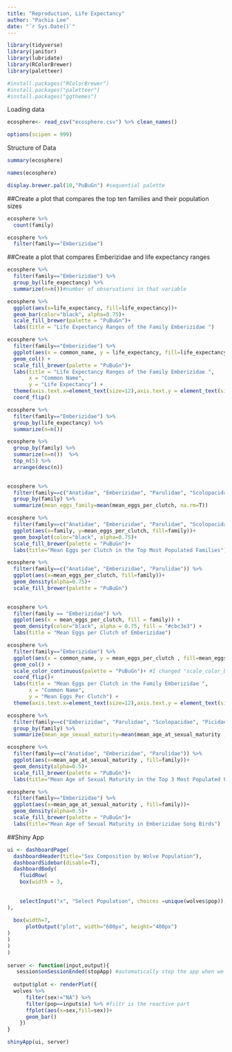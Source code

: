 ```yaml
---
title: "Reproduction, Life Expectancy"
author: "Pachia Lee"
date: "`r Sys.Date()`"
---
```

```r
library(tidyverse)
library(janitor)
library(lubridate)
library(RColorBrewer)
library(paletteer)
```

```r
#install.packages("RColorBrewer")
#install.packages("paletteer")
#install.packages("ggthemes")
```

Loading data
```r
ecosphere<- read_csv("ecosphere.csv") %>% clean_names()
```

```r
options(scipen = 999)
```



Structure of Data
```r
summary(ecosphere)
```

```r
names(ecosphere)
```
```r
display.brewer.pal(10,"PuBuGn") #sequential palette
```



##Create a plot that compares the top ten families and their population sizes
```r
ecosphere %>% 
  count(family)
```

```r
ecosphere %>% 
  filter(family=="Emberizidae")
```


##Create a plot that compares Emberizidae and life expectancy ranges
```r
ecosphere %>% 
  filter(family=="Emberizidae") %>% 
  group_by(life_expectancy) %>% 
  summarize(n=n())#number of observations in that variable
```

```r
ecosphere %>% 
  ggplot(aes(x=life_expectancy, fill=life_expectancy))+
  geom_bar(color="black", alpha=0.75)+
  scale_fill_brewer(palette = "PuBuGn")+
  labs(title = "Life Expectancy Ranges of the Family Emberizidae ")
```


```r
ecosphere %>% 
  filter(family=="Emberizidae") %>% 
  ggplot(aes(x = common_name, y = life_expectancy, fill=life_expectancy)) +
  geom_col() +
  scale_fill_brewer(palette = "PuBuGn")+
  labs(title = "Life Expectancy Ranges of the Family Emberizidae ",
       x = "Common Name",
       y = "Life Expectancy") +
  theme(axis.text.x=element_text(size=12),axis.text.y = element_text(size = 6))+
  coord_flip()
```

```r
ecosphere %>% 
  filter(family=="Emberizidae") %>% 
  group_by(life_expectancy) %>% 
  summarize(n=n())
```

```r
ecosphere %>% 
  group_by(family) %>% 
  summarize(n=n())  %>% 
  top_n(5) %>% 
  arrange(desc(n))
  
```

```r
ecosphere %>% 
  filter(family==c("Anatidae", "Emberizidae", "Parulidae", "Scolopacidae", "Picidae", "Tyrannidae")) %>% 
  group_by(family) %>% 
  summarize(mean_eggs_family=mean(mean_eggs_per_clutch, na.rm=T))
```

```r
ecosphere %>% 
  filter(family==c("Anatidae", "Emberizidae", "Parulidae", "Scolopacidae", "Picidae", "Tyrannidae")) %>% 
  ggplot(aes(x=family, y=mean_eggs_per_clutch, fill=family))+
  geom_boxplot(color="black", alpha=0.75)+
  scale_fill_brewer(palette = "PuBuGn")+
  labs(title="Mean Eggs per Clutch in the Top Most Populated Families")
```

```r
ecosphere %>% 
  filter(family==c("Anatidae", "Emberizidae", "Parulidae")) %>% 
  ggplot(aes(x=mean_eggs_per_clutch, fill=family))+
  geom_density(alpha=0.75)+
  scale_fill_brewer(palette = "PuBuGn")
  
```


```r
ecosphere %>%
  filter(family == "Emberizidae") %>%
  ggplot(aes(x = mean_eggs_per_clutch, fill = family)) +
  geom_density(color="black", alpha = 0.75, fill = "#cbc3e3") +
  labs(title = "Mean Eggs per Clutch of Emberizidae")
```

```r
ecosphere %>% 
  filter(family=="Emberizidae") %>% 
  ggplot(aes(x = common_name, y = mean_eggs_per_clutch , fill=mean_eggs_per_clutch)) +
  geom_col() +
  scale_color_continuous(palette = "PuBuGn")+ #I changed "scale_color_brewer" to "scale_color_continuous" bc that's what CHATGPT said
  coord_flip()+
  labs(title = "Mean Eggs per Clutch in the Family Emberizidae ",
       x = "Common Name",
       y = "Mean Eggs Per Clutch") +
  theme(axis.text.x=element_text(size=12),axis.text.y = element_text(size = 6))
```

```r
ecosphere %>% 
  filter(family==c("Emberizidae", "Parulidae", "Scolopacidae", "Picidae", "Tyrannidae")) %>% 
  group_by(family) %>% 
  summarize(mean_age_sexual_maturity=mean(mean_age_at_sexual_maturity , na.rm=T))
```

```r
ecosphere %>% 
  filter(family==c("Anatidae", "Emberizidae", "Parulidae")) %>% 
  ggplot(aes(x=mean_age_at_sexual_maturity , fill=family))+
  geom_density(alpha=0.5)+
  scale_fill_brewer(palette = "PuBuGn")+
  labs(title="Mean Age of Sexual Maturity in the Top 3 Most Populated Families")
```


```r
ecosphere %>% 
  filter(family=="Emberizidae") %>% 
  ggplot(aes(x=mean_age_at_sexual_maturity , fill=family))+
  geom_density(alpha=0.5)+
  scale_fill_brewer(palette = "PuBuGn")+
  labs(title="Mean Age of Sexual Maturity in Emberizidae Song Birds")
```

##Shiny App
```r
ui <- dashboardPage(
  dashboardHeader(title="Sex Composition by Wolve Population"),
  dashboardSidebar(disable=T),
  dashboardBody(
    fluidRow(
    box(width = 3,
        
        
    selectInput("x", "Select Population", choices =unique(wolves$pop)), hr()#gives some help with multiple observations
), 
  
  box(width=7,
      plotOutput("plot", width="600px", height="400px")
)
)
)
)
  
server <- function(input,output){
   session$onSessionEnded(stopApp) #automatically stop the app when we close it
  
  output$plot <- renderPlot({
  wolves %>% 
      filter(sex!="NA") %>% 
      filter(pop==inputs$x) %>% #filtr is the reactive part
      ffplot(aes(x=sex,fill=sex))+
      geom_bar()
    })
}

shinyApp(ui, server)
```











